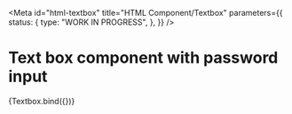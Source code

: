 <!-- @license CC0-1.0 -->


<Meta
  id="html-textbox"
  title="HTML Component/Textbox"
  parameters={{
    status: {
      type: "WORK IN PROGRESS",
    },
  }}
/>

# Text box component with password input

<Canvas>
  <Story
    name="password input"
    args={{
      ...defaultArgs,
      autoComplete: "current-password",
      required: true,
      value: "very$ecret2021",
      type: "password",
    }}
  >
    {Textbox.bind({})}
  </Story>
</Canvas>
